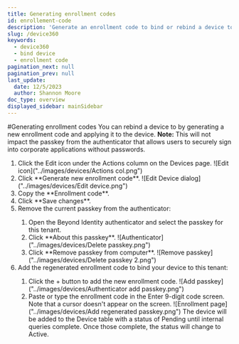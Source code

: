 ```yaml
---
title: Generating enrollment codes
id: enrollement-code
description: 'Generate an enrollment code to bind or rebind a device to Device360'
slug: /device360
keywords:
  - device360
  - bind device
  - enrollment code
pagination_next: null
pagination_prev: null
last_update:
  date: 12/5/2023
  author: Shannon Moore
doc_type: overview
displayed_sidebar: mainSidebar
---
```

#Generating enrollment codes
You can rebind a device to  by generating a new enrollment code and applying it to the device. 
**Note:** This will not impact the passkey from the  authenticator that allows users to securely sign into corporate applications without passwords.
<ol>
<li> Click the Edit icon under the Actions column on the Devices page. 
 ![Edit icon]("../images/devices/Actions col.png")
</li>
<li>Click **Generate new enrollment code**.
 ![Edit Device dialog]("../images/devices/Edit device.png")
</li>
<li>Copy the **Enrollment code**.</li>
<li>Click **Save changes**. </li>
<li>Remove the current passkey from the authenticator: </li>
<ol>
<li>Open the Beyond Identity authenticator and select the passkey for this tenant.
</li>
<li>Click **About this passkey**.
 ![Authenticator]("../images/devices/Delete passkey.png")
</li>
<li>Click **Remove passkey from computer**.
 ![Remove passkey]("../images/devices/Delete passkey 2.png")
</li>
</ol>
<li>Add the regenerated enrollment code to bind your device to this tenant: 
</li>
<ol>
<li>Click the + button to add the new enrollment code.
 ![Add passkey]("../images/devices/Authenticator add passkey.png")
</li>
<li>Paste or type the enrollment code in the Enter 9-digit code screen. Note that a cursor doesn't appear on the screen. 
 ![Enrollment page]("../images/devices/Add regenerated passkey.png")
 The device will be added to the Device table with a status of Pending until internal queries complete. Once those complete, the status will change to Active. 
</li>
</ol>
</ol>